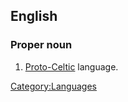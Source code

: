 ==English==

===Proper noun===
{{en-proper noun|sg=[[common|Common]] [[Celtic]]}}

# [[Proto-Celtic]] language.

[[Category:Languages]]